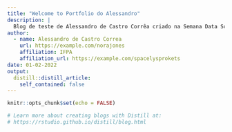```yaml
---
title: "Welcome to Portfolio do Alessandro"
description: |
  Blog de teste de Alessandro de Castro Corrêa criado na Semana Data Science
author:
  - name: Alessandro de Castro Correa
    url: https://example.com/norajones
    affiliation: IFPA
    affiliation_url: https://example.com/spacelysprokets
date: 01-02-2022
output:
  distill::distill_article:
    self_contained: false
---
```


```r
knitr::opts_chunk$set(echo = FALSE)

# Learn more about creating blogs with Distill at:
# https://rstudio.github.io/distill/blog.html

```



